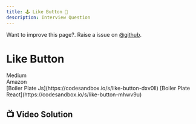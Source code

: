```yaml
---
title: 🕹️ Like Button 🦔
description: Interview Question
---
```


<Callout>

Want to improve this page?. Raise a issue on [@github](https://github.com/ManishBisht777/frontend-freaks-website).

</Callout>



# Like Button
<div className="flex gap-2 mt-4">
    <span className="bg-amber-300 rounded-full px-4 py-1 text-sm font-semibold">Medium</span>
    <div className="flex gap-2 items-center">
        <span className="bg-red-300 rounded-full px-4 py-1 text-sm font-semibold">Amazon</span>
    </div>
</div>

<div className="mt-4 flex gap-4">
<span>
    [Boiler Plate Js](https://codesandbox.io/s/like-button-dxv0ll)
    </span>
 <span>
    [Boiler Plate React](https://codesandbox.io/s/like-button-mhwv9u)
    </span>
</div>


 ## 📺 Video Solution
<VideoPlayer src="https://www.youtube.com/watch?v=JVokoHAzRi4&feature=youtu.be"/>


